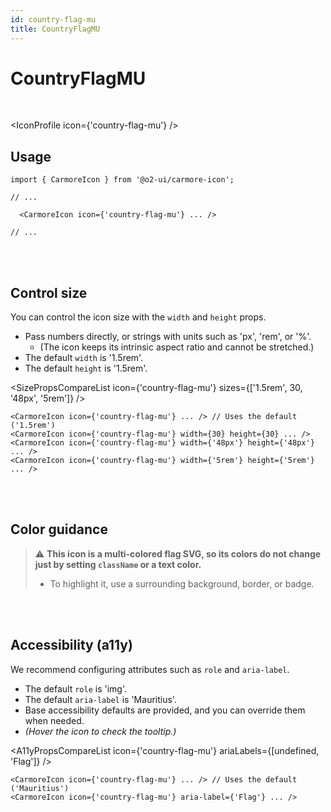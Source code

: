 ```yaml
---
id: country-flag-mu
title: CountryFlagMU
---
```




# CountryFlagMU

<br />

<IconProfile icon={'country-flag-mu'} />

## Usage

```tsx
import { CarmoreIcon } from '@o2-ui/carmore-icon';

// ...

  <CarmoreIcon icon={'country-flag-mu'} ... />

// ...
```

<br />
<br />

## Control size

You can control the icon size with the `width` and `height` props.

- Pass numbers directly, or strings with units such as 'px', 'rem', or '%'.
  - (The icon keeps its intrinsic aspect ratio and cannot be stretched.)
- The default `width` is '1.5rem'.
- The default `height` is '1.5rem'.

<SizePropsCompareList icon={'country-flag-mu'} sizes={['1.5rem', 30, '48px', '5rem']} />

```tsx
<CarmoreIcon icon={'country-flag-mu'} ... /> // Uses the default ('1.5rem')
<CarmoreIcon icon={'country-flag-mu'} width={30} height={30} ... />
<CarmoreIcon icon={'country-flag-mu'} width={'48px'} height={'48px'} ... />
<CarmoreIcon icon={'country-flag-mu'} width={'5rem'} height={'5rem'} ... />
```

<br />
<br />

## Color guidance

> ⚠️ <b>This icon is a multi-colored flag SVG, so its colors do not change just by setting `className` or a text color.</b>
>
> - To highlight it, use a surrounding background, border, or badge.

<br />
<br />

## Accessibility (a11y)

We recommend configuring attributes such as `role` and `aria-label`.

- The default `role` is 'img'.
- The default `aria-label` is 'Mauritius'.
- Base accessibility defaults are provided, and you can override them when needed.
- _(Hover the icon to check the tooltip.)_

<A11yPropsCompareList icon={'country-flag-mu'} ariaLabels={[undefined, 'Flag']} />

```tsx
<CarmoreIcon icon={'country-flag-mu'} ... /> // Uses the default ('Mauritius')
<CarmoreIcon icon={'country-flag-mu'} aria-label={'Flag'} ... />
```

